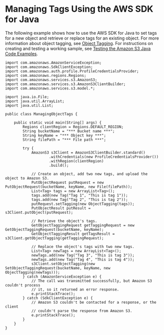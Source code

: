 # Managing Tags Using the AWS SDK for Java<a name="tagging-manage-javasdk"></a>

The following example shows how to use the AWS SDK for Java to set tags for a new object and retrieve or replace tags for an existing object\. For more information about object tagging, see [Object Tagging](object-tagging.md)\. For instructions on creating and testing a working sample, see [Testing the Amazon S3 Java Code Examples](UsingTheMPJavaAPI.md#TestingJavaSamples)\. 

```
import com.amazonaws.AmazonServiceException;
import com.amazonaws.SdkClientException;
import com.amazonaws.auth.profile.ProfileCredentialsProvider;
import com.amazonaws.regions.Regions;
import com.amazonaws.services.s3.AmazonS3;
import com.amazonaws.services.s3.AmazonS3ClientBuilder;
import com.amazonaws.services.s3.model.*;

import java.io.File;
import java.util.ArrayList;
import java.util.List;

public class ManagingObjectTags {

    public static void main(String[] args) {
        Regions clientRegion = Regions.DEFAULT_REGION;
        String bucketName = "*** Bucket name ***";
        String keyName = "*** Object key ***";
        String filePath = "*** File path ***";

        try {
            AmazonS3 s3Client = AmazonS3ClientBuilder.standard()
                    .withCredentials(new ProfileCredentialsProvider())
                    .withRegion(clientRegion)
                    .build();

            // Create an object, add two new tags, and upload the object to Amazon S3.
            PutObjectRequest putRequest = new PutObjectRequest(bucketName, keyName, new File(filePath));
            List<Tag> tags = new ArrayList<Tag>();
            tags.add(new Tag("Tag 1", "This is tag 1"));
            tags.add(new Tag("Tag 2", "This is tag 2"));
            putRequest.setTagging(new ObjectTagging(tags));
            PutObjectResult putResult = s3Client.putObject(putRequest);

            // Retrieve the object's tags.
            GetObjectTaggingRequest getTaggingRequest = new GetObjectTaggingRequest(bucketName, keyName);
            GetObjectTaggingResult getTagsResult = s3Client.getObjectTagging(getTaggingRequest);

            // Replace the object's tags with two new tags.
            List<Tag> newTags = new ArrayList<Tag>();
            newTags.add(new Tag("Tag 3", "This is tag 3"));
            newTags.add(new Tag("Tag 4", "This is tag 4"));
            s3Client.setObjectTagging(new SetObjectTaggingRequest(bucketName, keyName, new ObjectTagging(newTags)));
        } catch (AmazonServiceException e) {
            // The call was transmitted successfully, but Amazon S3 couldn't process 
            // it, so it returned an error response.
            e.printStackTrace();
        } catch (SdkClientException e) {
            // Amazon S3 couldn't be contacted for a response, or the client
            // couldn't parse the response from Amazon S3.
            e.printStackTrace();
        }
    }
}
```